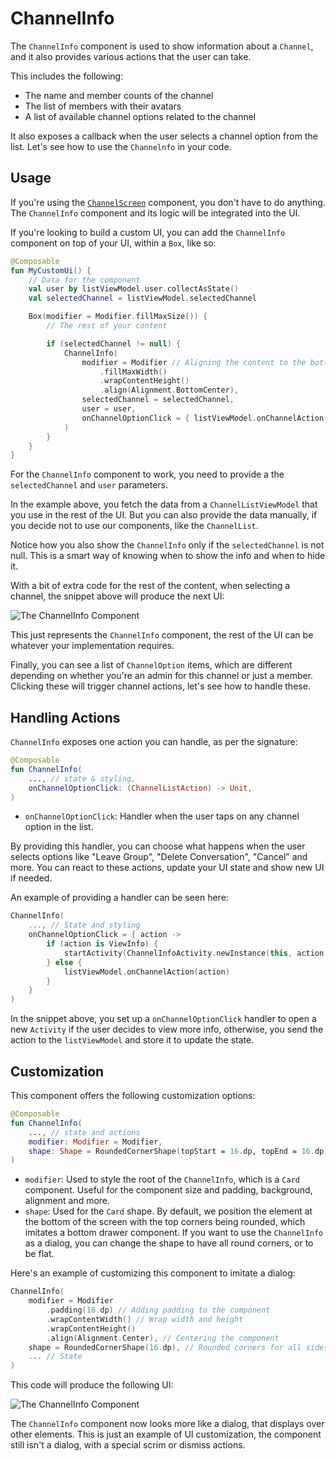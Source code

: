 # ChannelInfo

The `ChannelInfo` component is used to show information about a `Channel`, and it also provides various actions that the user can take.

This includes the following:
- The name and member counts of the channel
- The list of members with their avatars
- A list of available channel options related to the channel

It also exposes a callback when the user selects a channel option from the list. Let's see how to use the `Channelnfo` in your code.

## Usage

If you're using the [`ChannelScreen`](./01-channels-screen.mdx) component, you don't have to do anything. The `ChannelInfo` component and its logic will be integrated into the UI.

If you're looking to build a custom UI, you can add the `ChannelInfo` component on top of your UI, within a `Box`, like so:

```kotlin
@Composable
fun MyCustomUi() {
    // Data for the component
    val user by listViewModel.user.collectAsState()
    val selectedChannel = listViewModel.selectedChannel

    Box(modifier = Modifier.fillMaxSize()) {
        // The rest of your content

        if (selectedChannel != null) {
            ChannelInfo(
                modifier = Modifier // Aligning the content to the bottom
                    .fillMaxWidth()
                    .wrapContentHeight()
                    .align(Alignment.BottomCenter),
                selectedChannel = selectedChannel,
                user = user,
                onChannelOptionClick = { listViewModel.onChannelAction(it) },
            )
        }
    }
}
```

For the `ChannelInfo` component to work, you need to provide a the `selectedChannel` and `user` parameters.

In the example above, you fetch the data from a `ChannelListViewModel` that you use in the rest of the UI. But you can also provide the data manually, if you decide not to use our components, like the `ChannelList`.

Notice how you also show the `ChannelInfo` only if the `selectedChannel` is not null. This is a smart way of knowing when to show the info and when to hide it.

With a bit of extra code for the rest of the content, when selecting a channel, the snippet above will produce the next UI:

![The ChannelInfo Component](../../assets/compose_default_channel_info_component.png)

This just represents the `ChannelInfo` component, the rest of the UI can be whatever your implementation requires.

Finally, you can see a list of `ChannelOption` items, which are different depending on whether you're an admin for this channel or just a member. Clicking these will trigger channel actions, let's see how to handle these.

## Handling Actions

`ChannelInfo` exposes one action you can handle, as per the signature:

```kotlin
@Composable
fun ChannelInfo(
    ..., // state & styling,
    onChannelOptionClick: (ChannelListAction) -> Unit,
)
```

* `onChannelOptionClick`: Handler when the user taps on any channel option in the list.

By providing this handler, you can choose what happens when the user selects options like "Leave Group", "Delete Conversation", "Cancel" and more. You can react to these actions, update your UI state and show new UI if needed.

An example of providing a handler can be seen here:

```kotlin
ChannelInfo(
    ..., // State and styling
    onChannelOptionClick = { action ->
        if (action is ViewInfo) {
            startActivity(ChannelInfoActivity.newInstance(this, action.channel.id))
        } else {
            listViewModel.onChannelAction(action)
        }
    }
)
```

In the snippet above, you set up a `onChannelOptionClick` handler to open a new `Activity` if the user decides to view more info, otherwise, you send the action to the `listViewModel` and store it to update the state.

## Customization

This component offers the following customization options:

```kotlin
@Composable
fun ChannelInfo(
	..., // state and actions
    modifier: Modifier = Modifier,
    shape: Shape = RoundedCornerShape(topStart = 16.dp, topEnd = 16.dp)
)
```

* `modifier`: Used to style the root of the `ChannelInfo`, which is a `Card` component. Useful for the component size and padding, background, alignment and more.
* `shape`: Used for the `Card` shape. By default, we position the element at the bottom of the screen with the top corners being rounded, which imitates a bottom drawer component. If you want to use the `ChannelInfo` as a dialog, you can change the shape to have all round corners, or to be flat.

Here's an example of customizing this component to imitate a dialog:

```kotlin
ChannelInfo(
    modifier = Modifier
        .padding(16.dp) // Adding padding to the component
        .wrapContentWidth() // Wrap width and height
        .wrapContentHeight()
        .align(Alignment.Center), // Centering the component
    shape = RoundedCornerShape(16.dp), // Rounded corners for all sides
    ... // State
)
```

This code will produce the following UI:

![The ChannelInfo Component](../../assets/compose_custom_channel_info_component.png)

The `ChannelInfo` component now looks more like a dialog, that displays over other elements. This is just an example of UI customization, the component still isn't a dialog, with a special scrim or dismiss actions.
